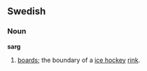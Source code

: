 {{See|Sarg}}
==Swedish==
===Noun===
'''sarg'''

# [[boards]]; the boundary of a [[ice hockey]] [[rink]].